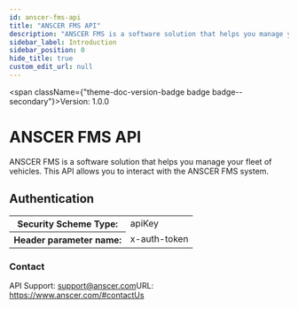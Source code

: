 ```yaml
---
id: anscer-fms-api
title: "ANSCER FMS API"
description: "ANSCER FMS is a software solution that helps you manage your fleet of vehicles. This API allows you to interact with the ANSCER FMS system."
sidebar_label: Introduction
sidebar_position: 0
hide_title: true
custom_edit_url: null
---
```



<span className={"theme-doc-version-badge badge badge--secondary"}>Version: 1.0.0</span>

<h1 className={"openapi__heading"}>ANSCER FMS API</h1>



ANSCER FMS is a software solution that helps you manage your fleet of vehicles. This API allows you to interact with the ANSCER FMS system.

<div style={{"marginBottom":"2rem"}}><h2 id={"authentication"} style={{"marginBottom":"1rem"}}>Authentication</h2><SchemaTabs className={"openapi-tabs__security-schemes"}><TabItem label={"API Key: ApiKeyAuth"} value={"ApiKeyAuth"}><div><table><tbody><tr><th>Security Scheme Type:</th><td>apiKey</td></tr><tr><th>Header parameter name:</th><td>x-auth-token</td></tr></tbody></table></div></TabItem></SchemaTabs></div><div style={{"display":"flex","flexDirection":"column","marginBottom":"var(--ifm-paragraph-margin-bottom)"}}><h3 style={{"marginBottom":"0.25rem"}}>Contact</h3><span>API Support: <a href={"mailto:support@anscer.com"}>support@anscer.com</a></span><span>URL: <a href={"https://www.anscer.com/#contactUs"}>https://www.anscer.com/#contactUs</a></span></div>